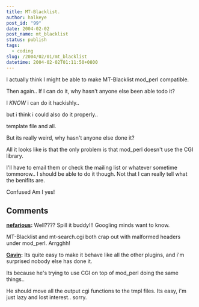 ```yaml
---
title: MT-Blacklist.
author: halkeye
post_id: "99"
date: 2004-02-02
post_name: mt_blacklist
status: publish
tags:
  - coding
slug: /2004/02/01/mt_blacklist
datetime: 2004-02-02T01:11:50+0800
---
```


I actually think I might be able to make MT-Blacklist mod_perl compatible.

Then again.. If I can do it, why hasn't anyone else been able todo it?

I *KNOW* i can do it hackishly..  

but i think i could also do it properly..  

template file and all.

But its really weird, why hasn't anyone else done it?  

All it looks like is that the only problem is that mod_perl doesn't use the CGI library.

I'll have to email them or check the mailing list or whatever sometime tommorow.. I should be able to do it though. Not that I can really tell what the benifits are.

Confused Am I yes!

## Comments

**[nefarious](#61 "2004-05-04 19:36:37"):** Well???? Spill it buddy!!! Googling minds want to know.

MT-Blacklist and mt-search.cgi both crap out with malformed headers under mod_perl. Arrgghh!

**[Gavin](#62 "2004-05-04 20:19:43"):** Its quite easy to make it behave like all the other plugins, and i'm surprised nobody else has done it.

Its because he's trying to use CGI on top of mod_perl doing the same things..

He should move all the output cgi functions to the tmpl files. Its easy, i'm just lazy and lost interest.. sorry.

